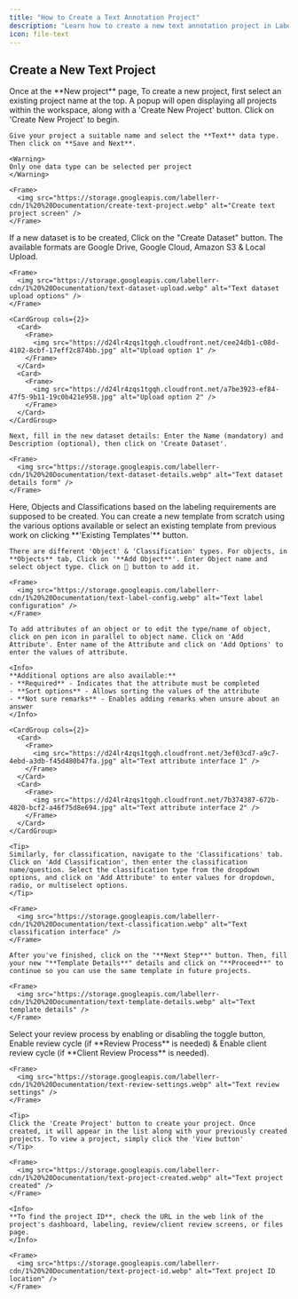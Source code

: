 ```yaml
---
title: "How to Create a Text Annotation Project"
description: "Learn how to create a new text annotation project in Labellerr with step-by-step instructions."
icon: file-text
---
```


## Create a New Text Project

<Steps>
  <Step title="Selecting Data">
    Once at the **New project** page, To create a new project, first select an existing project name at the top. A popup will open displaying all projects within the workspace, along with a 'Create New Project' button. Click on 'Create New Project' to begin.

    Give your project a suitable name and select the **Text** data type. Then click on **Save and Next**.

    <Warning>
    Only one data type can be selected per project
    </Warning>

    <Frame>
      <img src="https://storage.googleapis.com/labellerr-cdn/1%20%20Documentation/create-text-project.webp" alt="Create text project screen" />
    </Frame>
  </Step>

  <Step title="Upload/Attach existing dataset">
    If a new dataset is to be created, Click on the "Create Dataset" button. The available formats are Google Drive, Google Cloud, Amazon S3 & Local Upload.

    <Frame>
      <img src="https://storage.googleapis.com/labellerr-cdn/1%20%20Documentation/text-dataset-upload.webp" alt="Text dataset upload options" />
    </Frame>

    <CardGroup cols={2}>
      <Card>
        <Frame>
          <img src="https://d24lr4zqs1tgqh.cloudfront.net/cee24db1-c08d-4102-8cbf-17eff2c874bb.jpg" alt="Upload option 1" />
        </Frame>
      </Card>
      <Card>
        <Frame>
          <img src="https://d24lr4zqs1tgqh.cloudfront.net/a7be3923-ef84-47f5-9b11-19c0b421e958.jpg" alt="Upload option 2" />
        </Frame>
      </Card>
    </CardGroup>

    Next, fill in the new dataset details: Enter the Name (mandatory) and Description (optional), then click on 'Create Dataset'.

    <Frame>
      <img src="https://storage.googleapis.com/labellerr-cdn/1%20%20Documentation/text-dataset-details.webp" alt="Text dataset details form" />
    </Frame>
  </Step>

  <Step title="Label Configuration">
    Here, Objects and Classifications based on the labeling requirements are supposed to be created. You can create a new template from scratch using the various options available or select an existing template from previous work on clicking **'Existing Templates'** button.

    There are different 'Object' & 'Classification' types. For objects, in **Objects** tab, Click on '**Add Object**'. Enter Object name and select object type. Click on 💾 button to add it.

    <Frame>
      <img src="https://storage.googleapis.com/labellerr-cdn/1%20%20Documentation/text-label-config.webp" alt="Text label configuration" />
    </Frame>

    To add attributes of an object or to edit the type/name of object, click on pen icon in parallel to object name. Click on 'Add Attribute'. Enter name of the Attribute and click on 'Add Options' to enter the values of attribute.

    <Info>
    **Additional options are also available:**
    - **Required** - Indicates that the attribute must be completed
    - **Sort options** - Allows sorting the values of the attribute  
    - **Not sure remarks** - Enables adding remarks when unsure about an answer
    </Info>

    <CardGroup cols={2}>
      <Card>
        <Frame>
          <img src="https://d24lr4zqs1tgqh.cloudfront.net/3ef03cd7-a9c7-4ebd-a3db-f45d480b47fa.jpg" alt="Text attribute interface 1" />
        </Frame>
      </Card>
      <Card>
        <Frame>
          <img src="https://d24lr4zqs1tgqh.cloudfront.net/7b374387-672b-4820-bcf2-a46f75d8e694.jpg" alt="Text attribute interface 2" />
        </Frame>
      </Card>
    </CardGroup>

    <Tip>
    Similarly, for classification, navigate to the 'Classifications' tab. Click on 'Add Classification', then enter the classification name/question. Select the classification type from the dropdown options, and click on 'Add Attribute' to enter values for dropdown, radio, or multiselect options.
    </Tip>

    <Frame>
      <img src="https://storage.googleapis.com/labellerr-cdn/1%20%20Documentation/text-classification.webp" alt="Text classification interface" />
    </Frame>

    After you've finished, click on the "**Next Step**" button. Then, fill your new "**Template Details**" details and click on "**Proceed**" to continue so you can use the same template in future projects.

    <Frame>
      <img src="https://storage.googleapis.com/labellerr-cdn/1%20%20Documentation/text-template-details.webp" alt="Text template details" />
    </Frame>
  </Step>

  <Step title="Review">
    Select your review process by enabling or disabling the toggle button, Enable review cycle (if **Review Process** is needed) & Enable client review cycle (if **Client Review Process** is needed).

    <Frame>
      <img src="https://storage.googleapis.com/labellerr-cdn/1%20%20Documentation/text-review-settings.webp" alt="Text review settings" />
    </Frame>

    <Tip>
    Click the 'Create Project' button to create your project. Once created, it will appear in the list along with your previously created projects. To view a project, simply click the 'View button'
    </Tip>

    <Frame>
      <img src="https://storage.googleapis.com/labellerr-cdn/1%20%20Documentation/text-project-created.webp" alt="Text project created" />
    </Frame>

    <Info>
    **To find the project ID**, check the URL in the web link of the project's dashboard, labeling, review/client review screens, or files page.
    </Info>

    <Frame>
      <img src="https://storage.googleapis.com/labellerr-cdn/1%20%20Documentation/text-project-id.webp" alt="Text project ID location" />
    </Frame>
  </Step>
</Steps>
